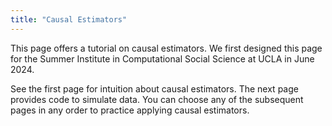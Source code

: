 ```yaml
---
title: "Causal Estimators"
---
```


This page offers a tutorial on causal estimators. We first designed this page for the Summer Institute in Computational Social Science at UCLA in June 2024.

See the first page for intuition about causal estimators. The next page provides code to simulate data. You can choose any of the subsequent pages in any order to practice applying causal estimators.
